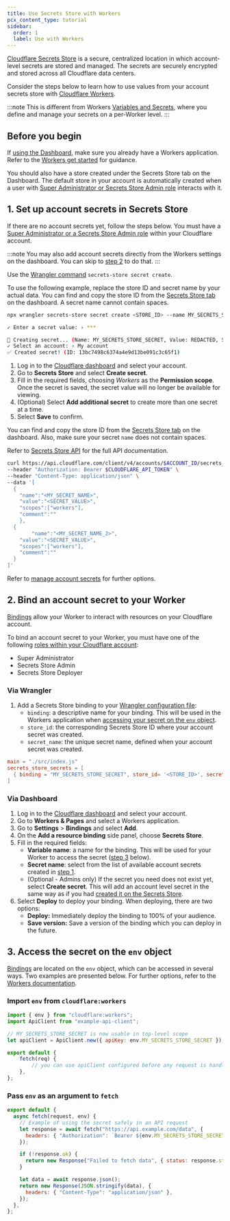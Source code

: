 ```yaml
---
title: Use Secrets Store with Workers
pcx_content_type: tutorial
sidebar:
  order: 1
  label: Use with Workers
---
```



[Cloudflare Secrets Store](/secrets-store/) is a secure, centralized location in which account-level secrets are stored and managed. The secrets are securely encrypted and stored across all Cloudflare data centers.

Consider the steps below to learn how to use values from your account secrets store with [Cloudflare Workers](/workers/).

:::note
This is different from Workers [Variables and Secrets](/workers/configuration/secrets/), where you define and manage your secrets on a per-Worker level.
:::

## Before you begin

If [using the Dashboard](#via-dashboard), make sure you already have a Workers application. Refer to the [Workers get started](/workers/get-started/dashboard/) for guidance.

You should also have a store created under the Secrets Store tab on the Dashboard. The default store in your account is automatically created when a user with [Super Administrator or Secrets Store Admin role](/secrets-store/access-control/) interacts with it.

## 1. Set up account secrets in Secrets Store

If there are no account secrets yet, follow the steps below. You must have a [Super Administrator or a Secrets Store Admin role](/secrets-store/access-control/) within your Cloudflare account.

:::note
You may also add account secrets directly from the Workers settings on the dashboard. You can skip to [step 2](#via-dashboard) to do that.
:::
<Tabs> <TabItem label="Wrangler">

Use the [Wrangler command](/workers/wrangler/commands/#secrets-store-secret) `secrets-store secret create`.

To use the following example, replace the store ID and secret name by your actual data. You can find and copy the store ID from the [Secrets Store tab](https://dash.cloudflare.com/?to=/:account/secrets-store/) on the dashboard. A secret name cannot contain spaces.

```sh
npx wrangler secrets-store secret create <STORE_ID> --name MY_SECRETS_STORE_SECRET --scopes workers --remote
```

```sh output
✓ Enter a secret value: › ***

🔐 Creating secret... (Name: MY_SECRETS_STORE_SECRET, Value: REDACTED, Scopes: workers, Comment: undefined)
✓ Select an account: › My account
✅ Created secret! (ID: 13bc7498c6374a4e9d13be091c3c65f1)
```

</TabItem> <TabItem label="Dashboard">

1. Log in to the [Cloudflare dashboard](https://dash.cloudflare.com/) and select your account.
2. Go to **Secrets Store** and select **Create secret**.
3. Fill in the required fields, choosing _Workers_ as the **Permission scope**. Once the secret is saved, the secret value will no longer be available for viewing.
4. (Optional) Select **Add additional secret** to create more than one secret at a time.
5. Select **Save** to confirm.

</TabItem> <TabItem label="API">

You can find and copy the store ID from the [Secrets Store tab](https://dash.cloudflare.com/?to=/:account/secrets-store/) on the dashboard. Also, make sure your secret `name` does not contain spaces.

Refer to [Secrets Store API](/api/resources/secrets_store/) for the full API documentation.

```bash
curl https://api.cloudflare.com/client/v4/accounts/$ACCOUNT_ID/secrets_store/stores/$STORE_ID/secrets \
--header "Authorization: Bearer $CLOUDFLARE_API_TOKEN" \
--header "Content-Type: application/json" \
--data '[
  {
    "name":"<MY_SECRET_NAME>",
    "value":"<SECRET_VALUE>",
    "scopes":["workers"],
    "comment":""
	},
  {
		"name":"<MY_SECRET_NAME_2>",
    "value":"<SECRET_VALUE>",
    "scopes":["workers"],
    "comment":""
  }
]'
```

</TabItem> </Tabs>

Refer to [manage account secrets](/secrets-store/manage-secrets/) for further options.

## 2. Bind an account secret to your Worker

[Bindings](/workers/runtime-apis/bindings/) allow your Worker to interact with resources on your Cloudflare account.

To bind an account secret to your Worker, you must have one of the following [roles within your Cloudflare account](/secrets-store/access-control/):
- Super Administrator
- Secrets Store Admin
- Secrets Store Deployer

### Via Wrangler

1. Add a Secrets Store binding to your [Wrangler configuration file](/workers/wrangler/configuration/):
    - `binding`: a descriptive name for your binding. This will be used in the Workers application when [accessing your secret on the `env` object](/secrets-store/integrations/workers/#3-access-the-secret-on-the-env-object).
    - `store_id`: the corresponding Secrets Store ID where your account secret was created.
    - `secret_name`: the unique secret name, defined when your account secret was created.

<WranglerConfig>

```toml
main = "./src/index.js"
secrets_store_secrets = [
  { binding = "MY_SECRETS_STORE_SECRET", store_id= '<STORE_ID>', secret_name = "<MY_SECRET_NAME>" }
]
```

</WranglerConfig>


### Via Dashboard

1. Log in to the [Cloudflare dashboard](https://dash.cloudflare.com/) and select your account.
2. Go to **Workers & Pages** and select a Workers application.
3. Go to **Settings** > **Bindings** and select **Add**.
4. On the **Add a resource binding** side panel, choose **Secrets Store**.
5. Fill in the required fields:
    - **Variable name**: a name for the binding. This will be used for your Worker to access the secret ([step 3](#3-access-the-secret-on-the-env-object) below).
    - **Secret name**: select from the list of available account secrets created in [step 1](#1-set-up-account-secrets-in-secrets-store).
    - (Optional - Admins only) If the secret you need does not exist yet, select **Create secret**. This will add an account level secret in the same way as if you had [created it on the Secrets Store](/secrets-store/manage-secrets/).
6. Select **Deploy** to deploy your binding. When deploying, there are two options:
    - **Deploy:** Immediately deploy the binding to 100% of your audience.
    - **Save version:** Save a version of the binding which you can deploy in the future.

## 3. Access the secret on the `env` object

[Bindings](/workers/runtime-apis/bindings/) are located on the `env` object, which can be accessed in several ways. Two examples are presented below. For further options, refer to the [Workers documentation](/workers/runtime-apis/bindings/#how-to-access-env).

### Import `env` from `cloudflare:workers`

```js
import { env } from "cloudflare:workers";
import ApiClient from "example-api-client";

// MY_SECRETS_STORE_SECRET is now usable in top-level scope
let apiClient = ApiClient.new({ apiKey: env.MY_SECRETS_STORE_SECRET });

export default {
	fetch(req) {
		// you can use apiClient configured before any request is handled
	},
};
```

### Pass `env` as an argument to `fetch`

```js
export default {
  async fetch(request, env) {
    // Example of using the secret safely in an API request
    let response = await fetch("https://api.example.com/data", {
      headers: { "Authorization": `Bearer ${env.MY_SECRETS_STORE_SECRET}` },
    });

    if (!response.ok) {
      return new Response("Failed to fetch data", { status: response.status });
    }

    let data = await response.json();
    return new Response(JSON.stringify(data), {
      headers: { "Content-Type": "application/json" },
    });
  },
};
```